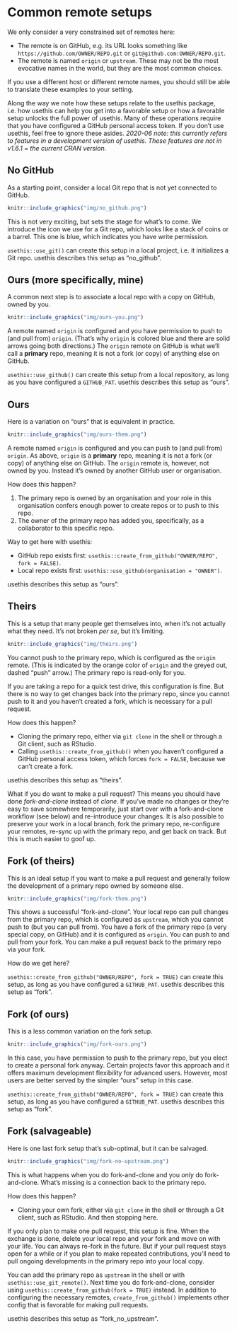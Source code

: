 # Common remote setups {#common-remote-setups}

We only consider a very constrained set of remotes here:

* The remote is on GitHub, e.g. its URL looks something like `https://github.com/OWNER/REPO.git` or `git@github.com:OWNER/REPO.git`.
* The remote is named `origin` or `upstream`. These may not be the most evocative names in the world, but they are the most common choices.

If you use a different host or different remote names, you should still be able to translate these examples to your setting.

Along the way we note how these setups relate to the usethis package, i.e. how usethis can help you get into a favorable setup or how a favorable setup unlocks the full power of usethis. Many of these operations require that you have configured a GitHub personal access token. If you don't use usethis, feel free to ignore these asides. *2020-06 note: this currently refers to features in a development version of usethis. These features are not in v1.6.1 = the current CRAN version.*

## No GitHub

As a starting point, consider a local Git repo that is not yet connected to GitHub.

```r
knitr::include_graphics("img/no_github.png")
```

This is not very exciting, but sets the stage for what's to come. We introduce the icon we use for a Git repo, which looks like a stack of coins or a barrel. This one is blue, which indicates you have write permission.

`usethis::use_git()` can create this setup in a local project, i.e. it initializes a Git repo. usethis describes this setup as "no_github".

## Ours (more specifically, mine)

A common next step is to associate a local repo with a copy on GitHub, owned by you.

```r
knitr::include_graphics("img/ours-you.png")
```

A remote named `origin` is configured and you have permission to push to (and pull from) `origin`. (That's why `origin` is colored blue and there are solid arrows going both directions.) The `origin` remote on GitHub is what we'll call a **primary** repo, meaning it is not a fork (or copy) of anything else on GitHub.

`usethis::use_github()` can create this setup from a local repository, as long as you have configured a `GITHUB_PAT`. usethis describes this setup as "ours".

## Ours

Here is a variation on "ours" that is equivalent in practice.

```r
knitr::include_graphics("img/ours-them.png")
```

A remote named `origin` is configured and you can push to (and pull from) `origin`. As above, `origin` is a **primary** repo, meaning it is not a fork (or copy) of anything else on GitHub. The `origin` remote is, however, not owned by you. Instead it's owned by another GitHub user or organisation.

How does this happen?

1. The primary repo is owned by an organisation and your role in this organisation confers enough power to create repos or to push to this repo.
2. The owner of the primary repo has added you, specifically, as a collaborator to this specific repo.

Way to get here with usethis:

* GitHub repo exists first: `usethis::create_from_github("OWNER/REPO", fork = FALSE)`.
* Local repo exists first: `usethis::use_github(organisation = "OWNER")`.

usethis describes this setup as "ours".

## Theirs

This is a setup that many people get themselves into, when it's not actually what they need. It's not broken *per se*, but it's limiting.

```r
knitr::include_graphics("img/theirs.png")
```

You cannot push to the primary repo, which is configured as the `origin` remote. (This is indicated by the orange color of `origin` and the greyed out, dashed "push" arrow.) The primary repo is read-only for you.

If you are taking a repo for a quick test drive, this configuration is fine. But there is no way to get changes back into the primary repo, since you cannot push to it and you haven't created a fork, which is necessary for a pull request.

How does this happen?

* Cloning the primary repo, either via `git clone` in the shell or through a Git client, such as RStudio.
* Calling `usethis::create_from_github()` when you haven't configured a GitHub personal access token, which forces `fork = FALSE`, because we can't create a fork.

usethis describes this setup as "theirs".

What if you do want to make a pull request? This means you should have done *fork-and-clone* instead of *clone*. If you've made no changes or they're easy to save somewhere temporarily, just start over with a fork-and-clone workflow  (see below) and re-introduce your changes. It is also possible to preserve your work in a local branch, fork the primary repo, re-configure your remotes, re-sync up with the primary repo, and get back on track. But this is much easier to goof up.

## Fork (of theirs)

This is an ideal setup if you want to make a pull request and generally follow the development of a primary repo owned by someone else.

```r
knitr::include_graphics("img/fork-them.png")
```

This shows a successful "fork-and-clone". Your local repo can pull changes from the primary repo, which is configured as `upstream`, which you cannot push to (but you can pull from). You have a fork of the primary repo (a very special copy, on GitHub) and it is configured as `origin`. You can push to and pull from your fork. You can make a pull request back to the primary repo via your fork.

How do we get here?

`usethis::create_from_github("OWNER/REPO", fork = TRUE)` can create this setup, as long as you have configured a `GITHUB_PAT`. usethis describes this setup as "fork".

## Fork (of ours)

This is a less common variation on the fork setup.

```r
knitr::include_graphics("img/fork-ours.png")
```

In this case, you have permission to push to the primary repo, but you elect to create a personal fork anyway. Certain projects favor this approach and it offers maximum development flexibility for advanced users. However, most users are better served by the simpler "ours" setup in this case.

`usethis::create_from_github("OWNER/REPO", fork = TRUE)` can create this setup, as long as you have configured a `GITHUB_PAT`. usethis describes this setup as "fork".
 
## Fork (salvageable)

Here is one last fork setup that's sub-optimal, but it can be salvaged.

```r
knitr::include_graphics("img/fork-no-upstream.png")
```

This is what happens when you do fork-and-clone and you *only* do fork-and-clone. What's missing is a connection back to the primary repo.

How does this happen?

* Cloning your own fork, either via `git clone` in the shell or through a Git client, such as RStudio. And then stopping here.

If you only plan to make one pull request, this setup is fine. When the exchange is done, delete your local repo and your fork and move on with your life. You can always re-fork in the future. But if your pull request stays open for a while or if you plan to make repeated contributions, you'll need to pull ongoing developments in the primary repo into your local copy.

You can add the primary repo as `upstream` in the shell or with `usethis::use_git_remote()`. Next time you do fork-and-clone, consider using `usethis::create_from_github(fork = TRUE)` instead. In addition to configuring the necessary remotes, `create_from_github()` implements other config that is favorable for making pull requests.

usethis describes this setup as "fork_no_upstream".
